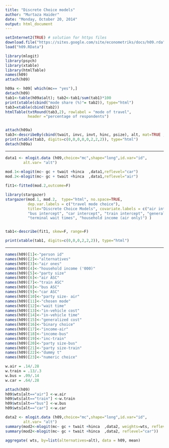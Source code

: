 ```yaml
---
title: "Discrete Choice models"
author: "Murtaza Haider"
date: "Monday, October 20, 2014"
output: html_document
---
```


```r

setInternet2(TRUE) # solution for https files
download.file("https://sites.google.com/site/econometriks/docs/h09.rda", "h09.RData")
load("h09.RData")

```



```r
library(mlogit)
library(psych)
library(xtable)
library(htmlTable)
names(h09)
attach(h09)

```

```r

h09a <- h09[ which(mc== "yes"),]
detach(h09)
tab1<-table(h09a$alt); tab2<-tab1/sum(tab1)*100
print(xtable(cbind("mode share (%)"= tab2)), type="html")
tab3=xtable(cbind(tab2))
htmlTable(txtRound(tab3,2), rowlabel = "mode of travel",
          header ="percentage of respondents")


attach(h09a)
tab3<-describeBy(cbind(twait, invc, invt, hinc, psize), alt, mat=TRUE , range=F, skew=F)
print(xtable(tab3, digits=c(0,0,0,0,0,2,2,2)), type="html")                 
detach(h09a)

```


****


```r
data1 <- mlogit.data (h09,choice="mc",shape="long",id.var="id", 
        alt.var= "alt")
        
mod.1<-mlogit(mc~ gc + twait +hinca  ,data1,reflevel="car")
mod.2<-mlogit(mc~ gc + twait +hinca  ,data1,reflevel="air")

fit1<-fitted(mod.2,outcome=F)
```

```r
library(stargazer)
stargazer(mod.1, mod.2,  type="html", no.space=TRUE, 
          dep.var.labels = c("travel mode choice"), 
          title="Discrete Choice Models", covariate.labels = c("air intercept",
          "bus intercept", "car intercept", "train intercept", "generalized cost",
          "terminal wait times", "household income (air only)") )


tab1<-describe(fit1, skew=F, range=F)

print(xtable(tab1, digits=c(0,0,0,2,2,2)), type="html")
```


****




```r
names(h09)[1]<-"person id"
names(h09)[2]<-"alternatives"
names(h09)[3]<-"air ones"
names(h09)[4]<-"household income ('000)"
names(h09)[5]<-"party size"
names(h09)[6]<-"air ASC"
names(h09)[7]<-"train ASC"
names(h09)[8]<-"bus ASC"
names(h09)[9]<-"car ASC"
names(h09)[10]<-"party size- air"
names(h09)[11]<-"chosen mode"
names(h09)[12]<-"wait time"
names(h09)[13]<-"in-vehicle cost"
names(h09)[14]<-"in-vehicle time"
names(h09)[15]<-"generalized cost"
names(h09)[16]<-"binary choice"
names(h09)[17]<-"income-air"
names(h09)[18]<-"income-bus"
names(h09)[19]<-"inc-train"
names(h09)[20]<-"party size-bus"
names(h09)[21]<-"party size-train"
names(h09)[22]<-"dummy t"
names(h09)[23]<-"numeric choice"
```



```r
w.air = .14/.28
w.train = .13/.3
w.bus = .09/.14
w.car = .64/.28

attach(h09)
h09$wts[alt=="air"] <-w.air
h09$wts[alt=="train"] <-w.train
h09$wts[alt=="bus"] <-w.bus
h09$wts[alt=="car"] <-w.car

data2 <- mlogit.data (h09,choice="mc",shape="long",id.var="id", 
        alt.var= "alt")
summary(mod2<-mlogit(mc~ gc + twait +hinca  ,data2, weights=wts, reflevel="car"))
summary(mod2<-mlogit(mc~ gc + twait +hinca  ,data2, reflevel="car"))

aggregate( wts, by=list(alternatives=alt), data = h09, mean)

```



